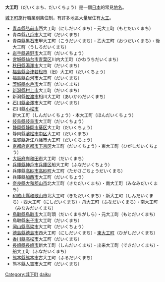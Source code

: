 '''大工町'''（だいくまち、だいくちょう）是一個[[日本|日本]]的常見[[地名|地名]]。

[[城下町|城下町]]施行職業別集住制，有許多地區大量居住有[[大工|大工]]。

*[[青森縣|青森縣]][[弘前市|弘前市]]西大工町（にしだいくまち）・元大工町（もとだいくまち）
*青森縣[[八戶市|八戶市]]大工町（だいくまち）
*青森縣[[黑石市|黑石市]]甲大工町（こうだいくまち）・乙大工町（おつだいくまち）・後大工町（うしろだいくまち）
*[[岩手縣|岩手縣]][[遠野市|遠野市]]大工町（だいくちょう）
*[[宮城縣|宮城縣]][[仙台市|仙台市]][[青葉区_(仙台市)|青葉区]]川内大工町（かわうちだいくまち）
*[[秋田縣|秋田縣]][[湯澤市|湯澤市]]大工町（だいくまち）
*[[福島縣|福島縣]][[会津若松市|会津若松市]]（旧）大工町（だいくちょう）
*福島縣[[白河市|白河市]]大工町（だいくまち）
*[[茨城縣|茨城縣]][[水戶市|水戶市]]大工町（だいくまち）
*[[新潟縣|新潟縣]][[村上市|村上市]]大工町（だいくまち）
*新潟縣[[佐渡市|佐渡市]]相川大工町（あいかわだいくまち）
*[[石川縣|石川縣]][[金澤市|金澤市]]大工町（だいくまち）
*石川縣[[小松市|小松市]]新大工町（しんだいくちょう）・本大工町（ほんだいくちょう）
*[[岐阜縣|岐阜縣]][[岐阜市|岐阜市]]大工町（だいくちょう）
*[[静岡縣|静岡縣]][[静岡市|静岡市]][[葵区|葵区]]大工町（だいくちょう）
*静岡縣[[濱松市|濱松市]][[中区_(濱松市)|中区]]大工町（だいくまち）
*[[滋賀縣|滋賀縣]][[近江八幡市|近江八幡市]]大工町（だいくちょう）
*[[京都府|京都府]][[京都市|京都市]][[下京区|下京区]]大工町（だいくちょう）・東大工町（ひがしだいくちょう）
*[[大阪府|大阪府]][[岸和田市|岸和田市]]大工町（だいくまち）
*[[兵庫縣|兵庫縣]][[神戶市|神戶市]][[兵庫区|兵庫区]]船大工町（ふなだいくちょう）
*兵庫縣[[高砂市|高砂市]][[高砂町_(高砂市)|高砂町]]大工町（たかさごちょうだいくまち）
*兵庫縣[[加西市|加西市]]大工町（だいくちょう）
*[[奈良縣|奈良縣]][[大和郡山市|大和郡山市]]北大工町（きただいくまち）・南大工町（みなみだいくまち）
*[[和歌山縣|和歌山縣]][[和歌山市|和歌山市]]北大工町（きただいくまち）・新大工町（しんだいくまち）・西大工町（にしだいくまち）・舟大工町（ふなだいくまち）・南大工町（みなみだいくまち）
*[[鳥取縣|鳥取縣]][[鳥取市|鳥取市]]大工町頭（だいくまちがしら）・元大工町（もとだいくまち）
*鳥取縣[[米子市|米子市]]大工町（だいくまち）
*[[岡山縣|岡山縣]][[高梁市|高梁市]]大工町（だいくちょう）
*[[德島縣|德島縣]][[德島市|德島市]]西大工町（にしだいくまち）・[[東大工町|東大工町]]（ひがしだいくまち）
*[[香川縣|香川縣]][[高松市|高松市]]大工町（だいくまち）
*[[長崎縣|長崎縣]][[長崎市|長崎市]]新大工町（しんだいくまち）・出来大工町（できだいくまち）・船大工町（ふなだいくまち）
*[[熊本縣|熊本縣]][[熊本市|熊本市]]古大工町（ふるだいくまち）
*熊本縣[[人吉市|人吉市]]大工町（だいくまち）

{{disamb}}

[[Category:城下町|Category:城下町]]
[[Category:三字日本地名消歧義|daiku]]